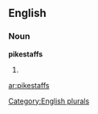 
==English==

===Noun===
'''pikestaffs'''

# {{plural of|[[pikestaff]]}}

[[Category:English plurals]]

[[ar:pikestaffs]]